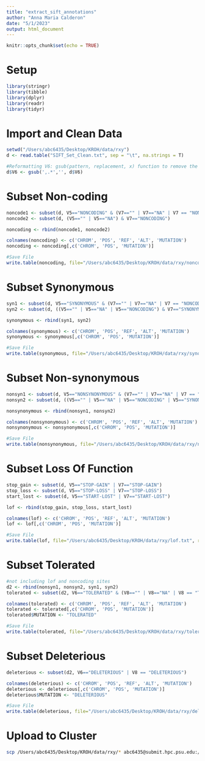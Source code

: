 ```yaml
---
title: "extract_sift_annotations"
author: "Anna Maria Calderon"
date: "5/1/2023"
output: html_document
---
```


```r
knitr::opts_chunk$set(echo = TRUE)
```

# Setup

```r
library(stringr)
library(tibble)
library(dplyr)
library(readr)
library(tidyr)
```

# Import and Clean Data

```r
setwd("/Users/abc6435/Desktop/KROH/data/rxy")
d <- read.table("SIFT_Set_Clean.txt", sep = "\t", na.strings = T)

#Reformatting V6: gsub(pattern, replacement, x) function to remove the comma and everything after the comma.
d$V6 <- gsub(',.*','', d$V6)
```

# Subset Non-coding

```r
noncode1 <- subset(d, V5=="NONCODING" & (V7=="" | V7=="NA" | V7 == "NONCODING"))
noncode2 <- subset(d, (V5=="" | V5=="NA") & V7=="NONCODING")

noncoding <- rbind(noncode1, noncode2)

colnames(noncoding) <- c('CHROM', 'POS', 'REF', 'ALT', 'MUTATION')
noncoding <- noncoding[,c('CHROM', 'POS', 'MUTATION')]

#Save File 
write.table(noncoding, file="/Users/abc6435/Desktop/KROH/data/rxy/noncoding.txt", row.names = FALSE, col.names = TRUE, sep = "\t", quote = FALSE)
```

# Subset Synonymous

```r
syn1 <- subset(d, V5=="SYNONYMOUS" & (V7=="" | V7=="NA" | V7 == "NONCODING" | V7=="SYNONYMOUS"))
syn2 <- subset(d, ((V5=="" | V5=="NA" | V5=="NONCODING") & V7=="SYNONYMOUS"))

synonymous <- rbind(syn1, syn2)

colnames(synonymous) <- c('CHROM', 'POS', 'REF', 'ALT', 'MUTATION')
synonymous <- synonymous[,c('CHROM', 'POS', 'MUTATION')]

#Save File 
write.table(synonymous, file="/Users/abc6435/Desktop/KROH/data/rxy/synonymous.txt", row.names = FALSE, col.names = TRUE, sep = "\t", quote = FALSE)
```

# Subset Non-synonymous

```r
nonsyn1 <- subset(d, V5=="NONSYNONYMOUS" & (V7=="" | V7=="NA" | V7 == "NONCODING" | V7=="SYNONYMOUS" | V7=="NONSYNONYMOUS"))
nonsyn2 <- subset(d, ((V5=="" | V5=="NA" | V5=="NONCODING" | V5=="SYNONYMOUS") & V7=="NONSYNONYMOUS"))

nonsynonymous <- rbind(nonsyn1, nonsyn2)

colnames(nonsynonymous) <- c('CHROM', 'POS', 'REF', 'ALT', 'MUTATION')
nonsynonymous <- nonsynonymous[,c('CHROM', 'POS', 'MUTATION')]

#Save File 
write.table(nonsynonymous, file="/Users/abc6435/Desktop/KROH/data/rxy/nonsynonymous.txt", row.names = FALSE, col.names = TRUE, sep = "\t", quote = FALSE)
```

# Subset Loss Of Function

```r
stop_gain <- subset(d, V5=="STOP-GAIN" | V7=="STOP-GAIN")
stop_loss <- subset(d, V5=="STOP-LOSS" | V7=="STOP-LOSS")
start_lost <- subset(d, V5=="START-LOST" | V7=="START-LOST")

lof <- rbind(stop_gain, stop_loss, start_lost)

colnames(lof) <- c('CHROM', 'POS', 'REF', 'ALT', 'MUTATION')
lof <- lof[,c('CHROM', 'POS', 'MUTATION')]

#Save File 
write.table(lof, file="/Users/abc6435/Desktop/KROH/data/rxy/lof.txt", row.names = FALSE, col.names = TRUE, sep = "\t", quote = FALSE)

```

# Subset Tolerated

```r
#not including lof and noncoding sites
d2 <- rbind(nonsyn1, nonsyn2, syn1, syn2)
tolerated <- subset(d2, V6=="TOLERATED" & (V8=="" | V8=="NA" | V8 == "TOLERATED"))

colnames(tolerated) <- c('CHROM', 'POS', 'REF', 'ALT', 'MUTATION')
tolerated <- tolerated[,c('CHROM', 'POS', 'MUTATION')]
tolerated$MUTATION <- "TOLERATED"

#Save File 
write.table(tolerated, file="/Users/abc6435/Desktop/KROH/data/rxy/tolerated.txt", row.names = FALSE, col.names = TRUE, sep = "\t", quote = FALSE)
```

# Subset Deleterious

```r
deleterious <- subset(d2, V6=="DELETERIOUS" | V8 == "DELETERIOUS")

colnames(deleterious) <- c('CHROM', 'POS', 'REF', 'ALT', 'MUTATION')
deleterious <- deleterious[,c('CHROM', 'POS', 'MUTATION')]
deleterious$MUTATION <- "DELETERIOUS"

#Save File 
write.table(deleterious, file="/Users/abc6435/Desktop/KROH/data/rxy/deleterious.txt", row.names = FALSE, col.names = TRUE, sep = "\t", quote = FALSE)
```

# Upload to Cluster

```bash
scp /Users/abc6435/Desktop/KROH/data/rxy/* abc6435@submit.hpc.psu.edu:/storage/home/abc6435/SzpiechLab/abc6435/KROH/data/rxy
```
